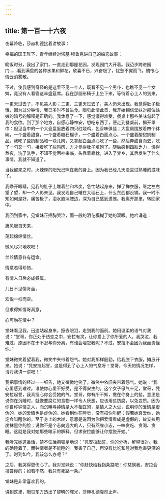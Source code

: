 ```yaml
---
---
---
```

title: 第一百一十六夜
---






夜幕降临，莎赫札德接着讲故事：





幸福的国王陛下，青年继续对塔基·穆鲁克讲自己的婚恋故事：

晚饭时分，我出了家门，一直走到那座花园，发现园门大开着。我迈步跨进园门……看到满盘的各种水果和鲜花，欣喜不已，兴奋极了，忧愁不翼而飞，惆怅心情云消雾散。

不过，使我感到奇怪的是这里不见一个人，既看不见一个男仆，也瞧不见一个女婢，竟没有人看管这丰盛筵席。我在那圆形椅子上坐下来，等待着心上人的到来。

一更天过去了，不见美人影；二更、三更天过去了，美人仍未出现。我觉得肚子极饿，因为过分钟情，我已多时不曾进食。眼见此情此景，我开始相信堂妹对那位姑娘的暗号的解释是正确的。我休息了一下，感觉饿得难受，餐桌上那些美味勾起了我的食欲。到了那个地方，自感心静神安，想吃东西了，便走到餐桌前，揭开罩巾：但见当中的一个大瓷盘里放着四只红烧鸡，色香味俱佳；大盘周围放着四个钵碗，一个盛着甜食，一个盛着糖石榴子，一个盛着白面点心，一个盛着酸甜奶制品。我吃了些奶制品和一块儿肉，又拿起白面点心吃了一些，然后奔甜食而去，吃了一勺又一勺，接着吃了些鸡肉，方才觉得肚子填饱了。随后感到四肢乏力，懒得熬夜，洗了洗手，不知不觉困神来临，头靠着靠枕，进入了梦乡，其后发生了什么事情，我就不知道了。

当我酲来之时，火辣辣的阳光己照在我的身上。因为我已经几天没尝过熟睡的滋味了。

我睁开眼睛，见我的肚子上堆着盐和木炭，急忙站起身来，掸了掸衣服，继之左右望了望，却一个人影未见。我发现自己睡在大理石上，什么东西都没铺。我一时不知如何是好，痛苦极了，泪水直淌腮边，深为自己感到遗憾。我离开那里，转回家中。

我回到家中，见堂妹正捶胸哭泣，雨一般的泪花模糊了她的双眼。她吟诵道：


惠风起自天来，

荡起绵绵情丝。

微风尽兴地吹吧！

丝丝情意各有运命。

情意若得珍惜，

有情人日后必成眷属。

几日不见情哥面，

欢悦一扫而空。

但求得知情哥真意，

心可融在情中？



堂妹看见我，迅速站起身来，擦去眼泪，走到我的面前。她用温柔的语气对我说：“堂哥，你正处于热恋之中，安拉有灵，让你爱上了你所爱的人。我哭泣，我难过，原因不在于不忍与你分离，有谁会埋怨我呢？不过，安拉不会因为我而责怪你。”

堂妹微笑着望着我，微笑中夹带着怨气。她对我那样殷勤，给我脱下衣服，摊展开来。她说：“凭安拉起誓，这是得到了心上人的气息呀！堂哥，今天的情况怎样，请对我讲一讲吧！”

我把事情的经过一一细告，她又微微地笑了，微笑中依旧夹带着怨气。她说：“我心里感到难过。谁使你心里不好受，是不得安生的。这个女子傲气十足，堂哥，凭安拉起誓，我真担心你会受她的气。堂哥，你有所不知，撒在你身上的盐，意思是说你在沉睡时，就像要腐烂的食物一样令人厌恶，应该用盐防腐，以免变质。因为你自称钟情之人，而沉睡与钟情是大不相宜的，是情人之大忌，说明你的爱情是虚伪的，她的爱情也是虚伪的。她看到你在睡觉，没有把你叫醒；假若她真爱你，她定会叫醒你的。至于身上的木炭，意思是说因为你把爱情看成是虚假的，故安拉用炭抹黑你的脸；说你不是个志向远大的人，只有燕雀小志，一味贪吃、贪喝、贪睡。这就是我对她那些暗示的解释。但求安拉能够让你摆脱开她。”

我听完她这番话，禁不住捶胸顿足地说：“凭安拉起誓，你的分析，解释很对。我的确睡着了，而钟情者是不能睡的。我害了自己，再没有比吃和睡对我危害更深的了。时到如今，我该怎么办呢？”

之后，我哭得更伤心了。我对堂妹说：“你赶快给我指条路吧！你慈悯我，安拉会报答你的；如若不然，我只有死路一条。”

堂妹是非常喜欢我的。





讲到这里，眼见东方透出了黎明的曙光，莎赫札德戛然止声。